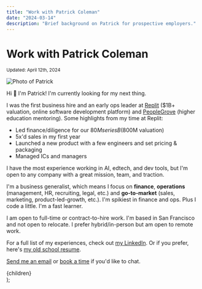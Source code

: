```yaml
---
title: "Work with Patrick Coleman"
date: "2024-03-14"
description: "Brief background on Patrick for prospective employers."
---
```



# Work with Patrick Coleman

<small>
  Updated: <time dateTime={date}>April 12th, 2024</time>
</small>

<Image
  src="/images/patrick-photo.png"
  className="rounded-full mx-auto mb-6 md:mb-8"
  alt="Photo of Patrick"
  width={150}
  height={150}
/>

Hi 👋 I'm Patrick! I'm currently looking for my next thing.

I was the first business hire and an early ops leader at [Replit](https://replit.com/) ($1B+ valuation, online software development platform) and [PeopleGrove](https://peoplegrove.com/) (higher education mentoring). Some highlights from my time at Replit:

- Led finance/diligence for our $80M series B ($800M valuation)
- 5x'd sales in my first year
- Launched a new product with a few engineers and set pricing & packaging
- Managed ICs and managers

I have the most experience working in AI, edtech, and dev tools, but I'm open to any company with a great mission, team, and traction.

I'm a business generalist, which means I focus on **finance**, **operations** (management, HR, recruiting, legal, etc.) and **go-to-market** (sales, marketing, product-led-growth, etc.). I'm spikiest in finance and ops. Plus I code a little. I'm a fast learner.

I am open to full-time or contract-to-hire work. I'm based in San Francisco and not open to relocate. I prefer hybrid/in-person but am open to remote work.

For a full list of my experiences, check out [my LinkedIn](https://www.linkedin.com/in/patrickscoleman/). Or if you prefer, here's [my old school resume](https://drive.google.com/file/d/1nLl1omt3_cLs4cTrfsRbLmVhBNirZaJn/view?usp=sharing).

[Send me an email](mailto:patrick@pscoleman.me) or [book a time](https://calendly.com/patrickscoleman/30min) if you'd like to chat.

  <Layout title={title} description={description}>
    <MDXProvider components={MdxComponents}>
      <div className="prose max-w-none prose-stone dark:prose-invert dark:prose-headings:text-text-darkbold dark:prose-a:text-text-darkbold dark:prose-strong:text-text-darkbold">
        {children}
      </div>
    </MDXProvider>
  </Layout>
);
